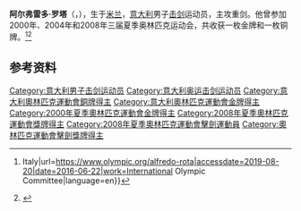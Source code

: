 {{Expand|time=2015-05-14}}
{{MedalTop}}
{{MedalCountry|{{ITA}}}}
{{MedalSport | 男子[[劍擊|劍擊]]}}
{{MedalCompetition|[[奧林匹克運動會|奧林匹克運動會]]}}
{{MedalGold| [[2000年夏季奧林匹克運動會|2000年 悉尼]] | [[2000年夏季奧林匹克運動會擊劍比賽|團體重劍]]}}
{{MedalBronze| [[2008年夏季奧林匹克運動會|2008年 北京]] | [[2008年夏季奧林匹克運動會擊劍比賽|團體重劍]]}}
{{MedalBottom}}
'''阿尔弗雷多·罗塔'''（{{lang-it|'''Alfredo Rota'''}}，{{bd|1975年|7月21日}}），生于[[米兰|米兰]]，[[意大利|意大利]]男子[[击剑|击剑]]运动员，主攻重剑。他曾参加2000年、2004年和2008年三届夏季奥林匹克运动会，共收获一枚金牌和一枚铜牌。<ref>{{Cite web|title=Alfredo ROTA - Olympic Fencing {{!}} Italy|url=https://www.olympic.org/alfredo-rota|accessdate=2019-08-20|date=2016-06-22|work=International Olympic Committee|language=en}}</ref><ref>{{Cite web|title=INTERNATIONAL FENCING FEDERATION - The International Fencing Federation official website|url=http://fie.org/athletes/4662|accessdate=2019-08-20|work=INTERNATIONAL FENCING FEDERATION - The International Fencing Federation official website}}</ref>

== 参考资料 ==
{{reflist}}

{{Italy-sport-bio-stub}}
{{奥林匹克运动会击剑比赛男子重剑团体冠军}}

{{Authority control}}
{{DEFAULTSORT:Rota, Alfredo}}
[[Category:意大利男子击剑运动员|Category:意大利男子击剑运动员]]
[[Category:意大利奥运击剑运动员|Category:意大利奥运击剑运动员]]
[[Category:意大利奧林匹克運動會銅牌得主|Category:意大利奧林匹克運動會銅牌得主]]
[[Category:意大利奧林匹克運動會金牌得主|Category:意大利奧林匹克運動會金牌得主]]
[[Category:2000年夏季奧林匹克運動會金牌得主|Category:2000年夏季奧林匹克運動會金牌得主]]
[[Category:2008年夏季奧林匹克運動會獎牌得主|Category:2008年夏季奧林匹克運動會獎牌得主]]
[[Category:2008年夏季奧林匹克運動會擊劍運動員|Category:2008年夏季奧林匹克運動會擊劍運動員]]
[[Category:奧林匹克運動會擊劍獎牌得主|Category:奧林匹克運動會擊劍獎牌得主]]